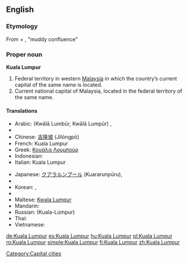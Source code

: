 {{wikipedia}}
==English==
===Etymology===
From {{etyl|ms}} {{term|kuala||[[confluence]]}} + {{term|lumpur||[[mud]]}}, "muddy confluence"

===Proper noun===
'''Kuala Lumpur'''

# Federal territory in western [[Malaysia]] in which the country’s current capital of the same name is located.
# Current national capital of Malaysia, located in the federal territory of the same name.

====Translations====
{{trans-top|capital of Malaysia}}
* Arabic: {{Arab|[[كوالا لمبور]]}} (Kwālā Lumbūr, Kwālā Lumpūr) {{m}},  {{t|ar|كوالا لمبور|m|tr=kwaala lumbuur|sc=Arab}}
* {{trreq|Burmese}}
* Chinese: [[吉隆坡]] (Jílóngpō)
* French: Kuala Lumpur
* Greek: [[Κουάλα Λουμπούρ]]
* Indonesian: {{t-|id|Kuala Lumpur|xs=Indonesian}}
* Italian: Kuala Lumpur {{f}}
{{trans-mid}}
* Japanese: [[クアラルンプール]] (Kuararunpūru),  {{t|ja|クアラルンプール|tr=Kuararunpūru|sc=Jpan}}
* {{trreq|Khmer}}
* Korean: {{t+|ko|쿠알라룸푸르|sc=Hang}},  {{t|ko|쿠알라룸푸르|tr=Kuallarumpureu|sc=Kore}}
* {{trreq|Lao}}
* Maltese: [[Kwala Lumpur]]
* Mandarin: {{t|zh|吉隆坡|tr=Jílóngpō|sc=Hani}}
* Russian: {{t|ru|Куала-Лумпур|m}} (Kuala-Lúmpur)
* Thai: {{t-|th|กัวลาลัมเปอร์|tr=kualalampoe}}
* Vietnamese: {{t-|vi|Kuala Lumpur|xs=Vietnamese}}
{{trans-bottom}}

[[Category:Capital cities]]

[[de:Kuala Lumpur]]
[[es:Kuala Lumpur]]
[[hu:Kuala Lumpur]]
[[pl:Kuala Lumpur]]
[[ro:Kuala Lumpur]]
[[simple:Kuala Lumpur]]
[[fi:Kuala Lumpur]]
[[zh:Kuala Lumpur]]